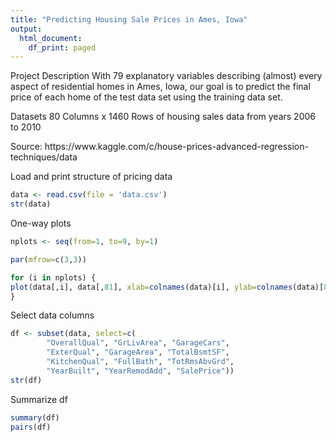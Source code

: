 ```yaml
---
title: "Predicting Housing Sale Prices in Ames, Iowa"
output:
  html_document:
    df_print: paged
---
```


Project Description
With 79 explanatory variables describing (almost) every aspect of residential homes in Ames, Iowa, our goal is to predict the final price of each home of the test data set using the training data set.

Datasets
80 Columns x 1460 Rows of housing sales data from years 2006 to 2010

Source: https://www.kaggle.com/c/house-prices-advanced-regression-techniques/data

Load and print structure of pricing data
```r
data <- read.csv(file = 'data.csv')
str(data)
```

One-way plots
```r
nplots <- seq(from=1, to=9, by=1)

par(mfrow=c(3,3))

for (i in nplots) {
plot(data[,i], data[,81], xlab=colnames(data)[i], ylab=colnames(data)[81])
}
```

Select data columns
```r
df <- subset(data, select=c(
        "OverallQual", "GrLivArea", "GarageCars",
        "ExterQual", "GarageArea", "TotalBsmtSF",
        "KitchenQual", "FullBath", "TotRmsAbvGrd",
        "YearBuilt", "YearRemodAdd", "SalePrice"))
str(df)
```

Summarize df
```r
summary(df)
pairs(df)
```
